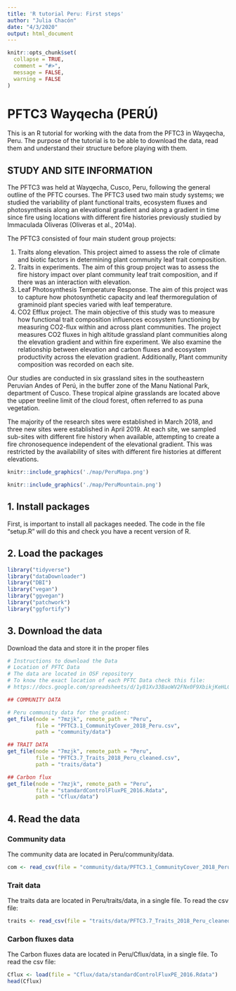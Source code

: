 ```yaml
---
title: 'R tutorial Peru: First steps'
author: "Julia Chacón"
date: "4/3/2020"
output: html_document
---
```


<style>
p.caption {
  font-size: 0.8em;
}
</style>

```r
knitr::opts_chunk$set(
  collapse = TRUE,
  comment = "#>",
  message = FALSE,
  warning = FALSE
)
```

# PFTC3 Wayqecha (PERÚ)

This is an R tutorial for working with the data from the PFTC3 in Wayqecha, Peru. The purpose of the tutorial is to be able to download the data, read them and understand their structure before playing with them.

## STUDY AND SITE INFORMATION

The PFTC3 was held at Wayqecha, Cusco, Peru, following the general outline of the PFTC courses. The PFTC3 used two main study systems; we studied the variability of plant functional traits, ecosystem fluxes and photosynthesis along an elevational gradient and along a gradient in time since fire using locations with different fire histories previously studied by Immaculada Oliveras (Oliveras et al., 2014a).

The PFTC3 consisted of four main student group projects: 

1.    Traits along elevation. This project aimed to assess the role of climate and biotic factors in determining plant community leaf trait composition. 
2.   Traits in experiments. The aim of this group project was to assess the fire history impact over plant community leaf trait composition, and if there was an interaction with elevation.
3.    Leaf Photosynthesis Temperature Response. The aim of this project was to capture how photosynthetic capacity and leaf thermoregulation of graminoid plant species varied with leaf temperature.
4.    CO2 Efflux project. The main objective of this study was to measure how functional trait composition influences ecosystem functioning by measuring CO2-flux within and across plant communities. The project measures CO2 fluxes in high altitude grassland plant communities along the elevation gradient and within fire experiment. We also examine the relationship between elevation and carbon fluxes and ecosystem productivity across the elevation gradient.
Additionally, Plant community composition was recorded on each site. 

Our studies are conducted in six grassland sites in the southeastern Peruvian Andes of Perú, in the buffer zone of the Manu National Park, department of Cusco. These tropical alpine grasslands are located above the upper treeline limit of the cloud forest, often referred to as puna vegetation. 

The majority of the research sites were established in March 2018, and three new sites were established in April 2019. At each site, we sampled sub-sites with different fire history when available, attempting to create a fire chronosequence independent of the elevational gradient. This was restricted by the availability of sites with different fire histories at different elevations.   

```r
knitr::include_graphics('./map/PeruMapa.png')
```

```r
knitr::include_graphics('./map/PeruMountain.png')
```

## 1. Install packages

First, is important to install all packages needed. The code in the file "setup.R" will do this and check you have a recent version of R.

## 2. Load the packages
```r
library("tidyverse")
library("dataDownloader")
library("DBI")
library("vegan")
library("ggvegan")
library("patchwork")
library("ggfortify")
```

## 3. Download the data

Download the data and store it in the proper files

```r
# Instructions to download the Data
# Location of PFTC Data
# The data are located in OSF repository
# To know the exact location of each PFTC Data check this file:
# https://docs.google.com/spreadsheets/d/1y81Xv33BaoWV2FNx0F9XbikjKeHLGNxfmWZ2w4xmISk/edit#gid=0

## COMMUNITY DATA

# Peru community data for the gradient:
get_file(node = "7mzjk", remote_path = "Peru",
         file = "PFTC3.1_CommunityCover_2018_Peru.csv",
         path = "community/data")

## TRAIT DATA
get_file(node = "7mzjk", remote_path = "Peru",
         file = "PFTC3.7_Traits_2018_Peru_cleaned.csv",
         path = "traits/data")

## Carbon flux
get_file(node = "7mzjk", remote_path = "Peru",
         file = "standardControlFluxPE_2016.Rdata",
         path = "Cflux/data")
```

## 4. Read the data

### Community data

The community data are located in Peru/community/data.

```r
com <- read_csv(file = "community/data/PFTC3.1_CommunityCover_2018_Peru.csv")
```
 
### Trait data

The traits data are located in Peru/traits/data, in a single file.
                                                            To read the csv file:
```r
traits <- read_csv(file = "traits/data/PFTC3.7_Traits_2018_Peru_cleaned.csv")
```
                                                         
### Carbon fluxes data

The Carbon fluxes data are located in Peru/Cflux/data, in a single file.
                                                            To read the csv file:
```r
Cflux <- load(file = "Cflux/data/standardControlFluxPE_2016.Rdata")
head(Cflux)
```
                                                   
